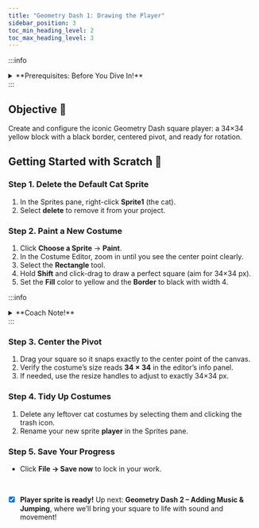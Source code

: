```yaml
---
title: "Geometry Dash 1: Drawing the Player"
sidebar_position: 3
toc_min_heading_level: 2
toc_max_heading_level: 3
---
```


:::info
<details style={{border:'none'}}>
    <summary>**Prerequisites: Before You Dive In!**</summary>

- You have a Scratch account and have created (and saved) your **Geometry Dash** project.  
- You’re familiar with the Scratch editor layout: Stage, Sprites pane, Costumes tab, and Scripts area.  
</details>
:::

## Objective 🧐

Create and configure the iconic Geometry Dash square player: a 34×34 yellow block with a black border, centered pivot, and ready for rotation.

## Getting Started with Scratch 🚩

### Step 1. Delete the Default Cat Sprite

1. In the Sprites pane, right-click **Sprite1** (the cat).  
2. Select **delete** to remove it from your project.

### Step 2. Paint a New Costume

1. Click **Choose a Sprite** → **Paint**.  
2. In the Costume Editor, zoom in until you see the center point clearly.  
3. Select the **Rectangle** tool.  
4. Hold **Shift** and click-drag to draw a perfect square (aim for 34×34 px).  
5. Set the **Fill** color to yellow and the **Border** to black with width 4.

:::info
<details style={{border:'none'}}>
    <summary>**Coach Note!**</summary>
    
    Holding **Shift** locks proportions—perfect for drawing precise shapes!  
</details>
:::

### Step 3. Center the Pivot

1. Drag your square so it snaps exactly to the center point of the canvas.  
2. Verify the costume’s size reads **34 × 34** in the editor’s info panel.  
3. If needed, use the resize handles to adjust to exactly 34×34 px.

### Step 4. Tidy Up Costumes

1. Delete any leftover cat costumes by selecting them and clicking the trash icon.  
2. Rename your new sprite **player** in the Sprites pane.

### Step 5. Save Your Progress

- Click **File → Save now** to lock in your work.

<br />

- [x] **Player sprite is ready!** Up next: **Geometry Dash 2 – Adding Music & Jumping**, where we’ll bring your square to life with sound and movement!  
